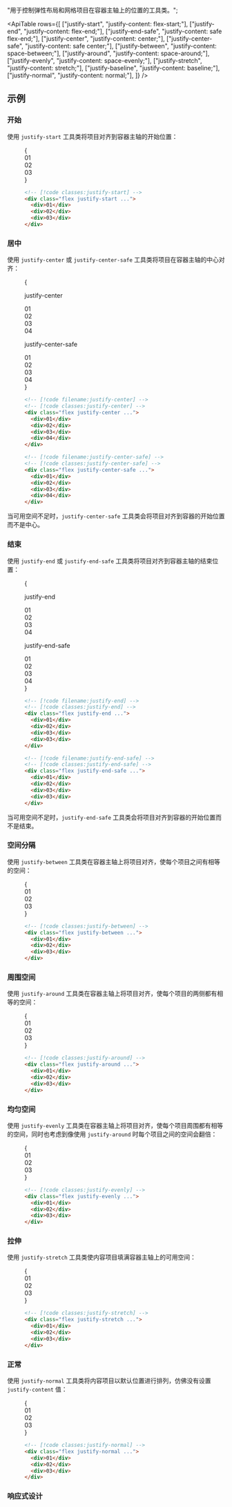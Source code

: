 
  "用于控制弹性布局和网格项目在容器主轴上的位置的工具类。";

<ApiTable
  rows={[
    ["justify-start", "justify-content: flex-start;"],
    ["justify-end", "justify-content: flex-end;"],
    ["justify-end-safe", "justify-content: safe flex-end;"],
    ["justify-center", "justify-content: center;"],
    ["justify-center-safe", "justify-content: safe center;"],
    ["justify-between", "justify-content: space-between;"],
    ["justify-around", "justify-content: space-around;"],
    ["justify-evenly", "justify-content: space-evenly;"],
    ["justify-stretch", "justify-content: stretch;"],
    ["justify-baseline", "justify-content: baseline;"],
    ["justify-normal", "justify-content: normal;"],
  ]}
/>

## 示例

### 开始

使用 `justify-start` 工具类将项目对齐到容器主轴的开始位置：

<Figure>

<Example>
  {
    <div className="grid grid-cols-1">
      <Stripes border className="col-start-1 row-start-1 rounded-lg" />
      <div className="col-start-1 row-start-1 flex justify-start space-x-4 rounded-lg font-mono text-sm leading-6 font-bold text-white">
        <div className="flex size-14 shrink-0 items-center justify-center rounded-lg bg-fuchsia-500">01</div>
        <div className="flex size-14 shrink-0 items-center justify-center rounded-lg bg-fuchsia-500">02</div>
        <div className="flex size-14 shrink-0 items-center justify-center rounded-lg bg-fuchsia-500">03</div>
      </div>
    </div>
  }
</Example>

```html
<!-- [!code classes:justify-start] -->
<div class="flex justify-start ...">
  <div>01</div>
  <div>02</div>
  <div>03</div>
</div>
```

</Figure>

### 居中

使用 `justify-center` 或 `justify-center-safe` 工具类将项目在容器主轴的中心对齐：

<Figure hint="调整容器大小以查看对齐行为">

<Example resizable>
  {
    <div className="grid grid-cols-1 gap-8">
      <div>
        <p className="text-center font-mono text-xs font-medium text-gray-500 dark:text-gray-400">justify-center</p>
        <div className="mt-4 grid grid-cols-1">
          <Stripes border className="col-start-1 row-start-1 rounded-lg" />
          <div className="col-start-1 row-start-1 flex justify-center space-x-4 overflow-hidden rounded-lg font-mono text-sm leading-6 font-bold text-white">
            <div className="flex size-14 shrink-0 items-center justify-center rounded-lg bg-blue-500">01</div>
            <div className="flex size-14 shrink-0 items-center justify-center rounded-lg bg-blue-500">02</div>
            <div className="flex size-14 shrink-0 items-center justify-center rounded-lg bg-blue-500">03</div>
            <div className="flex size-14 shrink-0 items-center justify-center rounded-lg bg-blue-500">04</div>
          </div>
        </div>
      </div>
      <div>
        <p className="text-center font-mono text-xs font-medium text-gray-500 dark:text-gray-400">
          justify-center-safe
        </p>
        <div className="mt-4 grid grid-cols-1">
          <Stripes border className="col-start-1 row-start-1 rounded-lg" />
          <div className="col-start-1 row-start-1 flex justify-center-safe space-x-4 overflow-hidden rounded-lg font-mono text-sm leading-6 font-bold text-white">
            <div className="flex size-14 shrink-0 items-center justify-center rounded-lg bg-indigo-500">01</div>
            <div className="flex size-14 shrink-0 items-center justify-center rounded-lg bg-indigo-500">02</div>
            <div className="flex size-14 shrink-0 items-center justify-center rounded-lg bg-indigo-500">03</div>
            <div className="flex size-14 shrink-0 items-center justify-center rounded-lg bg-indigo-500">04</div>
          </div>
        </div>
      </div>
    </div>
  }
</Example>

<CodeExampleStack>

```html
<!-- [!code filename:justify-center] -->
<!-- [!code classes:justify-center] -->
<div class="flex justify-center ...">
  <div>01</div>
  <div>02</div>
  <div>03</div>
  <div>04</div>
</div>
```

```html
<!-- [!code filename:justify-center-safe] -->
<!-- [!code classes:justify-center-safe] -->
<div class="flex justify-center-safe ...">
  <div>01</div>
  <div>02</div>
  <div>03</div>
  <div>04</div>
</div>
```

</CodeExampleStack>

</Figure>

当可用空间不足时，`justify-center-safe` 工具类会将项目对齐到容器的开始位置而不是中心。

### 结束

使用 `justify-end` 或 `justify-end-safe` 工具类将项目对齐到容器主轴的结束位置：

<Figure hint="调整容器大小以查看对齐行为">

<Example resizable>
  {
    <div className="grid grid-cols-1 gap-8">
      <div>
        <p className="text-center font-mono text-xs font-medium text-gray-500 dark:text-gray-400">justify-end</p>
        <div className="mt-4 grid grid-cols-1">
          <Stripes border className="col-start-1 row-start-1 rounded-lg" />
          <div className="col-start-1 row-start-1 flex justify-end space-x-4 overflow-hidden rounded-lg font-mono text-sm leading-6 font-bold text-white">
            <div className="flex size-14 shrink-0 items-center justify-center rounded-lg bg-pink-500">01</div>
            <div className="flex size-14 shrink-0 items-center justify-center rounded-lg bg-pink-500">02</div>
            <div className="flex size-14 shrink-0 items-center justify-center rounded-lg bg-pink-500">03</div>
            <div className="flex size-14 shrink-0 items-center justify-center rounded-lg bg-pink-500">04</div>
          </div>
        </div>
      </div>
      <div>
        <p className="text-center font-mono text-xs font-medium text-gray-500 dark:text-gray-400">justify-end-safe</p>
        <div className="mt-4 grid grid-cols-1">
          <Stripes border className="col-start-1 row-start-1 rounded-lg" />
          <div className="col-start-1 row-start-1 flex justify-end-safe space-x-4 overflow-hidden rounded-lg font-mono text-sm leading-6 font-bold text-white">
            <div className="flex size-14 shrink-0 items-center justify-center rounded-lg bg-fuchsia-500">01</div>
            <div className="flex size-14 shrink-0 items-center justify-center rounded-lg bg-fuchsia-500">02</div>
            <div className="flex size-14 shrink-0 items-center justify-center rounded-lg bg-fuchsia-500">03</div>
            <div className="flex size-14 shrink-0 items-center justify-center rounded-lg bg-fuchsia-500">04</div>
          </div>
        </div>
      </div>
    </div>
  }
</Example>

<CodeExampleStack>

```html
<!-- [!code filename:justify-end] -->
<!-- [!code classes:justify-end] -->
<div class="flex justify-end ...">
  <div>01</div>
  <div>02</div>
  <div>03</div>
  <div>03</div>
</div>
```

```html
<!-- [!code filename:justify-end-safe] -->
<!-- [!code classes:justify-end-safe] -->
<div class="flex justify-end-safe ...">
  <div>01</div>
  <div>02</div>
  <div>03</div>
  <div>03</div>
</div>
```

</CodeExampleStack>

</Figure>

当可用空间不足时，`justify-end-safe` 工具类会将项目对齐到容器的开始位置而不是结束。

### 空间分隔

使用 `justify-between` 工具类在容器主轴上将项目对齐，使每个项目之间有相等的空间：

<Figure>

<Example>
  {
    <div className="grid grid-cols-1">
      <Stripes border className="col-start-1 row-start-1 rounded-lg" />
      <div className="col-start-1 row-start-1 flex justify-between space-x-4 rounded-lg font-mono text-sm leading-6 font-bold text-white">
        <div className="flex size-14 shrink-0 items-center justify-center rounded-lg bg-cyan-500">01</div>
        <div className="flex size-14 shrink-0 items-center justify-center rounded-lg bg-cyan-500">02</div>
        <div className="flex size-14 shrink-0 items-center justify-center rounded-lg bg-cyan-500">03</div>
      </div>
    </div>
  }
</Example>

```html
<!-- [!code classes:justify-between] -->
<div class="flex justify-between ...">
  <div>01</div>
  <div>02</div>
  <div>03</div>
</div>
```

</Figure>

### 周围空间

使用 `justify-around` 工具类在容器主轴上将项目对齐，使每个项目的两侧都有相等的空间：

<Figure>

<Example>
  {
    <div className="grid grid-cols-1">
      <Stripes border className="col-start-1 row-start-1 rounded-lg" />
      <div className="col-start-1 row-start-1 flex justify-around space-x-4 rounded-lg font-mono text-sm leading-6 font-bold text-white">
        <div className="flex size-14 shrink-0 items-center justify-center rounded-lg bg-purple-500">01</div>
        <div className="flex size-14 shrink-0 items-center justify-center rounded-lg bg-purple-500">02</div>
        <div className="flex size-14 shrink-0 items-center justify-center rounded-lg bg-purple-500">03</div>
      </div>
    </div>
  }
</Example>

```html
<!-- [!code classes:justify-around] -->
<div class="flex justify-around ...">
  <div>01</div>
  <div>02</div>
  <div>03</div>
</div>
```

</Figure>

### 均匀空间

使用 `justify-evenly` 工具类在容器主轴上将项目对齐，使每个项目周围都有相等的空间，同时也考虑到像使用 `justify-around` 时每个项目之间的空间会翻倍：

<Figure>

<Example>
  {
    <div className="grid grid-cols-1">
      <Stripes border className="col-start-1 row-start-1 rounded-lg" />
      <div className="col-start-1 row-start-1 flex justify-evenly space-x-4 rounded-lg font-mono text-sm leading-6 font-bold text-white">
        <div className="flex size-14 shrink-0 items-center justify-center rounded-lg bg-indigo-500">01</div>
        <div className="flex size-14 shrink-0 items-center justify-center rounded-lg bg-indigo-500">02</div>
        <div className="flex size-14 shrink-0 items-center justify-center rounded-lg bg-indigo-500">03</div>
      </div>
    </div>
  }
</Example>

```html
<!-- [!code classes:justify-evenly] -->
<div class="flex justify-evenly ...">
  <div>01</div>
  <div>02</div>
  <div>03</div>
</div>
```

</Figure>

### 拉伸

使用 `justify-stretch` 工具类使内容项目填满容器主轴上的可用空间：

<Figure>

<Example>
  {
    <div className="grid grid-cols-1">
      <Stripes border className="col-start-1 row-start-1 rounded-lg" />
      <div className="col-start-1 row-start-1 grid grid-flow-col justify-stretch gap-4 rounded-lg font-mono text-sm leading-6 font-bold text-white">
        <div className="flex h-14 items-center justify-center rounded-lg bg-fuchsia-500">01</div>
        <div className="flex h-14 items-center justify-center rounded-lg bg-fuchsia-500">02</div>
        <div className="flex h-14 items-center justify-center rounded-lg bg-fuchsia-500">03</div>
      </div>
    </div>
  }
</Example>

```html
<!-- [!code classes:justify-stretch] -->
<div class="flex justify-stretch ...">
  <div>01</div>
  <div>02</div>
  <div>03</div>
</div>
```

</Figure>

### 正常

使用 `justify-normal` 工具类将内容项目以默认位置进行排列，仿佛没有设置 `justify-content` 值：

<Figure>

<Example>
  {
    <div className="grid grid-cols-1">
      <Stripes border className="col-start-1 row-start-1 rounded-lg" />
      <div className="col-start-1 row-start-1 flex justify-normal space-x-4 rounded-lg font-mono text-sm leading-6 font-bold text-white">
        <div className="flex size-14 shrink-0 items-center justify-center rounded-lg bg-blue-500">01</div>
        <div className="flex size-14 shrink-0 items-center justify-center rounded-lg bg-blue-500">02</div>
        <div className="flex size-14 shrink-0 items-center justify-center rounded-lg bg-blue-500">03</div>
      </div>
    </div>
  }
</Example>

```html
<!-- [!code classes:justify-normal] -->
<div class="flex justify-normal ...">
  <div>01</div>
  <div>02</div>
  <div>03</div>
</div>
```

</Figure>

### 响应式设计

<ResponsiveDesign property="justify-content" defaultClass="flex justify-start" featuredClass="justify-between" />